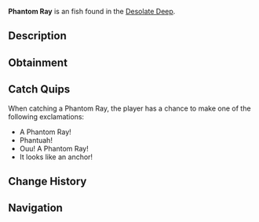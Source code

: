 {{FishInfobox
|image          = Phantom Ray.png
|rarity         = Uncommon
|sea            = First Sea
|location       = [[Desolate Deep]]
|sublocation    = 
|sources        = Coral Geode, Fishing Rod
|radar_location = 
|xp             = 60
|weather        = 
|time           = Night
|season         = Summer, Autumn
|bait           = Weird Algae
|base_weight    = 6
|base_value     = 140
|weight_range   = 2
|base_chance    = 1620
|base_resil     = 45
}}
'''Phantom Ray''' is an {{Rarity|Uncommon}} fish found in the [[Desolate Deep]].

== Description ==
{{Description|The Phantom Ray is a menacing yet beautiful species of ray, resembling the shape of an anchor with bioluminescent engravings throughout its body, as well as a translucent fin that they use to move around. They typically like to feed on microorganisms during the night, and spend most of the day sitting underneath ledges or large vegetation.|Bestiary Entry}}

== Obtainment ==
{{Description|Found in the Desolate Deep.|Bestiary Hint}}
{{Fish Availability|
Desolate Deep/Desolate Pocket
|top_rods      = 
Leviathan's Fang Rod\183045.19\174724.07;
Training Rod\182863.62\248991.49;
Trident Rod\179099.77\170222.73;
Free Spirit Rod\167660.39\159350.34;
Flimsy Rod\161300.35\249046.7;
Buddy Bond Rod\94630.69\151827.11;
Krampus's Rod\125800.32\231614.01;
Magma Rod\119388.61\219809.26;
Plastic Rod\109970.47\202480.58;
No-Life Rod\139785.76\132072.77;
Seraphic Rod\131613.75\133438.67;
Ethereal Prism Rod\131255.46\159503.65;
Challenger's Rod\128449.11\122083.99;
Rod Of The Forgotten Fang\128304.82\121305.94;
Rod Of The Exalted One\126812.69\120032.01;
Rod Of The Depths\125483.28\119813.31;
Depthseeker Rod\125396.68\118276.25;
Blazebringer Rod\125059.36\118860.82;
Zeus Rod\124231.31\118073.81;
Verdant Shear Rod\123682.92\116895.36;
Avalanche Rod\117943.61\111154.06;
Volcanic Rod\115394.67\108609.65;
Steady Rod\63079.99\59403.72
|recommended   = Training Rod
}}

== Catch Quips ==
When catching a Phantom Ray, the player has a chance to make one of the following exclamations:
* A Phantom Ray!
* Phantuah!
* Ouu! A Phantom Ray!
* It looks like an anchor!

== Change History ==
{{Change History|{{subst:Current Version}}}}

== Navigation ==
{{Fish Navbox|Desolate Deep}}